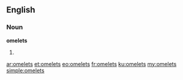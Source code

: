==English==
===Noun===
'''omelets'''
# {{plural of|[[omelet]]}}

[[ar:omelets]]
[[et:omelets]]
[[eo:omelets]]
[[fr:omelets]]
[[ku:omelets]]
[[my:omelets]]
[[simple:omelets]]